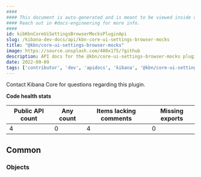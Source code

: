 ```yaml
---
####
#### This document is auto-generated and is meant to be viewed inside our experimental, new docs system.
#### Reach out in #docs-engineering for more info.
####
id: kibKbnCoreUiSettingsBrowserMocksPluginApi
slug: /kibana-dev-docs/api/kbn-core-ui-settings-browser-mocks
title: "@kbn/core-ui-settings-browser-mocks"
image: https://source.unsplash.com/400x175/?github
description: API docs for the @kbn/core-ui-settings-browser-mocks plugin
date: 2022-09-09
tags: ['contributor', 'dev', 'apidocs', 'kibana', '@kbn/core-ui-settings-browser-mocks']
---
```




Contact Kibana Core for questions regarding this plugin.

**Code health stats**

| Public API count  | Any count | Items lacking comments | Missing exports |
|-------------------|-----------|------------------------|-----------------|
| 4 | 0 | 4 | 0 |

## Common

### Objects
<DocDefinitionList data={kbnCoreUiSettingsBrowserMocksObj.common.objects}/>

